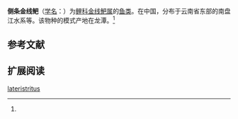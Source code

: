 {{Speciesbox
| name = 侧条金线鲃
| status = 
| status_system = 
| image = 
| genus = Sinocyclocheilus
| species = lateristritus
| authority = Li, 1992<ref name='id5979'>{{cite web| url =http://www.bioinfo.cn/db05/BjdwSpecies.php?action=view&id=5979| title =侧条金线鲃| work =中国动物物种编目数据库| publisher =中国科学院微生物研究所| author =中国科学院动物研究所| accessdate =2009-04-11| deadurl =yes| archiveurl =https://web.archive.org/web/20160305024824/http://www.bioinfo.cn/db05/BjdwSpecies.php?action=view&id=5979| archivedate =2016-03-05}}</ref>
}}

'''侧条金线鲃'''（[[学名|学名]]：{{lang|la|''Sinocyclocheilus lateristritus''}}）为[[鲤科|鲤科]][[金线鲃属|金线鲃属]]的[[鱼类|鱼类]]。在中国，分布于云南省东部的南盘江水系等。该物种的模式产地在龙潭。<ref name='id5979'/>

== 参考文献 ==
{{reflist}}

== 扩展阅读 ==
{{refbegin}}
{{wikispecies-inline|Sinocyclocheilus lateristritus|侧条金线鲃}}
{{refend}}

[[Category:金线鲃属|lateristritus]]


{{鯉形目小作品}}
